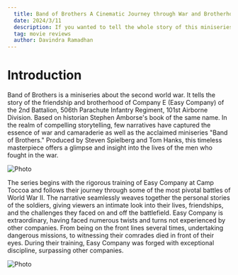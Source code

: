 ---
  title: Band of Brothers A Cinematic Journey through War and Brotherhood
  date: 2024/3/11
  description: If you wanted to tell the whole story of this miniseries, it would probably take an extraordinarily long serialized article that would make you speechless. Because there are ten episodes. So, I decided to keep this post simple.
  tag: movie reviews
  author: Davindra Ramadhan
---

# Introduction

Band of Brothers is a miniseries about the second world war. It tells the story of the friendship and brotherhood of Company E (Easy Company) of the 2nd Battalion, 506th Parachute Infantry Regiment, 101st Airborne Division. Based on historian Stephen Amborse's book of the same name. In the realm of compelling storytelling, few narratives have captured the essence of war and camaraderie as well as the acclaimed miniseries "Band of Brothers." Produced by Steven Spielberg and Tom Hanks, this timeless masterpiece offers a glimpse and insight into the lives of the men who fought in the war.


<Image
  src="/images/bnb.jpg"
  alt="Photo"
  width={1125}
  height={750}
  priority
  className="next-image"
/>

The series begins with the rigorous training of Easy Company at Camp Toccoa and follows their journey through some of the most pivotal battles of World War II. The narrative seamlessly weaves together the personal stories of the soldiers, giving viewers an intimate look into their lives, friendships, and the challenges they faced on and off the battlefield. Easy Company is extraordinary, having faced numerous twists and turns not experienced by other companies. From being on the front lines several times, undertaking dangerous missions, to witnessing their comrades died in front of their eyes. During their training, Easy Company was forged with exceptional discipline, surpassing other companies.


<Image
  src="/images/photo.jpg"
  alt="Photo"
  width={1125}
  height={750}
  priority
  className="next-image"
/>
